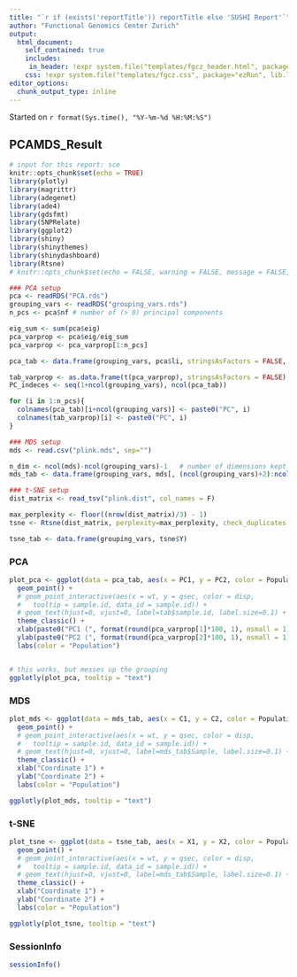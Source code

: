 ```yaml
---
title: "`r if (exists('reportTitle')) reportTitle else 'SUSHI Report'`"
author: "Functional Genomics Center Zurich"
output: 
  html_document:
    self_contained: true
    includes:
     in_header: !expr system.file("templates/fgcz_header.html", package="ezRun", lib.loc=.libPaths())
    css: !expr system.file("templates/fgcz.css", package="ezRun", lib.loc=.libPaths())
editor_options: 
  chunk_output_type: inline
---
```


Started on `r format(Sys.time(), "%Y-%m-%d %H:%M:%S")`

## PCAMDS_Result {.tabset}

```r
# input for this report: sce
knitr::opts_chunk$set(echo = TRUE)
library(plotly)
library(magrittr)
library(adegenet)
library(ade4)
library(gdsfmt)
library(SNPRelate)
library(ggplot2)
library(shiny)
library(shinythemes)
library(shinydashboard)
library(Rtsne)
# knitr::opts_chunk$set(echo = FALSE, warning = FALSE, message = FALSE, knitr.table.format = "html")

### PCA setup
pca <- readRDS("PCA.rds")
grouping_vars <- readRDS("grouping_vars.rds")
n_pcs <- pca$nf # number of (> 0) principal components

eig_sum <- sum(pca$eig)
pca_varprop <- pca$eig/eig_sum 
pca_varprop <- pca_varprop[1:n_pcs]

pca_tab <- data.frame(grouping_vars, pca$li, stringsAsFactors = FALSE, row.names = NULL)

tab_varprop <- as.data.frame(t(pca_varprop), stringsAsFactors = FALSE)
PC_indeces <- seq(1+ncol(grouping_vars), ncol(pca_tab))

for (i in 1:n_pcs){
  colnames(pca_tab)[i+ncol(grouping_vars)] <- paste0("PC", i)
  colnames(tab_varprop)[i] <- paste0("PC", i)
}

### MDS setup
mds <- read.csv("plink.mds", sep="")

n_dim <- ncol(mds)-ncol(grouping_vars)-1   # number of dimensions kept in mds
mds_tab <- data.frame(grouping_vars, mds[, (ncol(grouping_vars)+2):ncol(mds)], stringsAsFactors = FALSE, row.names = NULL)

### t-SNE setup
dist_matrix <- read_tsv("plink.dist", col_names = F)

max_perplexity <- floor((nrow(dist_matrix)/3) - 1)
tsne <- Rtsne(dist_matrix, perplexity=max_perplexity, check_duplicates = FALSE, is_distance = TRUE)

tsne_tab <- data.frame(grouping_vars, tsne$Y)

```

### PCA
```r
plot_pca <- ggplot(data = pca_tab, aes(x = PC1, y = PC2, color = Population, text = pca_tab[,1])) +
  geom_point() +
  # geom_point_interactive(aes(x = wt, y = qsec, color = disp,
  #   tooltip = sample.id, data_id = sample.id)) +
  # geom_text(hjust=0, vjust=0, label=tab$sample.id, label.size=0.1) +
  theme_classic() +
  xlab(paste0("PC1 (", format(round(pca_varprop[1]*100, 1), nsmall = 1), "%)" )) +
  ylab(paste0("PC2 (", format(round(pca_varprop[2]*100, 1), nsmall = 1), "%)" )) +
  labs(color = "Population")


# this works, but messes up the grouping
ggplotly(plot_pca, tooltip = "text")
```


### MDS
```r
plot_mds <- ggplot(data = mds_tab, aes(x = C1, y = C2, color = Population, text = mds_tab[,1])) +
  geom_point() +
  # geom_point_interactive(aes(x = wt, y = qsec, color = disp,
  #   tooltip = sample.id, data_id = sample.id)) +
  # geom_text(hjust=0, vjust=0, label=mds_tab$Sample, label.size=0.1) +
  theme_classic() +
  xlab("Coordinate 1") +
  ylab("Coordinate 2") +
  labs(color = "Population")

ggplotly(plot_mds, tooltip = "text")
```




### t-SNE
```r
plot_tsne <- ggplot(data = tsne_tab, aes(x = X1, y = X2, color = Population, text = tsne_tab[,1])) +
  geom_point() +
  # geom_point_interactive(aes(x = wt, y = qsec, color = disp,
  #   tooltip = sample.id, data_id = sample.id)) +
  # geom_text(hjust=0, vjust=0, label=mds_tab$Sample, label.size=0.1) +
  theme_classic() +
  xlab("Coordinate 1") +
  ylab("Coordinate 2") +
  labs(color = "Population")

ggplotly(plot_tsne, tooltip = "text")
```



<!-- ### Input Dataset -->
<!-- ```{r, echo=FALSE, message=FALSE} -->
<!-- # ezInteractiveTableRmd(values=ans4Report[["dataset"]]) -->
<!-- ``` -->

### SessionInfo
```r
sessionInfo()
```
